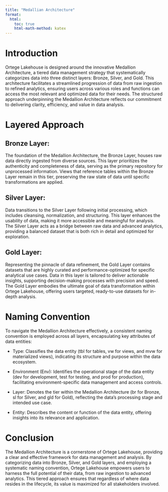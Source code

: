 ```yaml
---
title: "Medallian Architecture"
format:
  html:
    toc: true
    html-math-method: katex
---
```


# Introduction
Ortege Lakehouse is designed around the innovative Medallion Architecture, a tiered data management strategy that systematically categorizes data into three distinct layers: Bronze, Silver, and Gold. This architecture facilitates a streamlined progression of data from raw ingestion to refined analytics, ensuring users across various roles and functions can access the most relevant and optimized data for their needs. The structured approach underpinning the Medallion Architecture reflects our commitment to delivering clarity, efficiency, and value in data analysis.

# Layered Approach
## Bronze Layer: 
The foundation of the Medallion Architecture, the Bronze Layer, houses raw data directly ingested from diverse sources. This layer prioritizes the authenticity and completeness of data, serving as the primary repository for unprocessed information. Views that reference tables within the Bronze Layer remain in this tier, preserving the raw state of data until specific transformations are applied.

## Silver Layer: 
Data transitions to the Silver Layer following initial processing, which includes cleansing, normalization, and structuring. This layer enhances the usability of data, making it more accessible and meaningful for analysis. The Silver Layer acts as a bridge between raw data and advanced analytics, providing a balanced dataset that is both rich in detail and optimized for exploration.

## Gold Layer: 
Representing the pinnacle of data refinement, the Gold Layer contains datasets that are highly curated and performance-optimized for specific analytical use cases. Data in this layer is tailored to deliver actionable insights, supporting decision-making processes with precision and speed. The Gold Layer embodies the ultimate goal of data transformation within Ortege Lakehouse, offering users targeted, ready-to-use datasets for in-depth analysis.

# Naming Convention
To navigate the Medallion Architecture effectively, a consistent naming convention is employed across all layers, encapsulating key attributes of data entities:

* Type: Classifies the data entity (tbl for tables, vw for views, and mvw for materialized views), indicating its structure and purpose within the data ecosystem.

* Environment (Env): Identifies the operational stage of the data entity (dev for development, test for testing, and prod for production), facilitating environment-specific data management and access controls.

* Layer: Denotes the tier within the Medallion Architecture (br for Bronze, sl for Silver, and gld for Gold), reflecting the data's processing stage and intended use case.

* Entity: Describes the content or function of the data entity, offering insights into its relevance and application.

# Conclusion
The Medallion Architecture is a cornerstone of Ortege Lakehouse, providing a clear and effective framework for data management and analysis. By categorizing data into Bronze, Silver, and Gold layers, and employing a systematic naming convention, Ortege Lakehouse empowers users to harness the full potential of their data, from raw ingestion to advanced analytics. This tiered approach ensures that regardless of where data resides in the lifecycle, its value is maximized for all stakeholders involved.